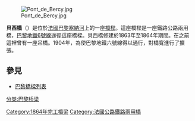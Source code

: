 [[File:Pont_de_Bercy.jpg|thumb]]

'''貝西橋'''（{{lang-fr|Pont de Bercy}}）是位於[[法國|法國]][[巴黎|巴黎]][[塞納河|塞納河]]上的一座[[橋樑|橋樑]]。這座橋樑是一座鐵路公路兩用橋，[[巴黎地鐵6號線|巴黎地鐵6號線]]途徑這座橋樑。貝西橋修建於1863年至1864年期間。在之前這裡曾有一座吊橋。1904年，為使巴黎地鐵六號線得以通行，對橋寬進行了擴張。

==參見==
*[[巴黎橋樑列表|巴黎橋樑列表]]

[[分类:巴黎桥梁|分类:巴黎桥梁]]
[[Category:1864年完工橋梁|Category:1864年完工橋梁]]
[[Category:法國公路鐵路兩用橋|Category:法國公路鐵路兩用橋]]